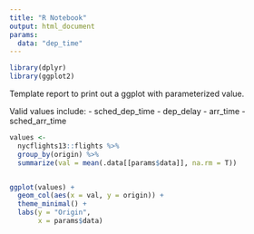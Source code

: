 ```yaml
---
title: "R Notebook"
output: html_document
params:
  data: "dep_time"
---
```


```r
library(dplyr)
library(ggplot2)
```

Template report to print out a ggplot with parameterized value. 

Valid values include:
- sched_dep_time
- dep_delay
- arr_time
- sched_arr_time

```r
values <- 
  nycflights13::flights %>% 
  group_by(origin) %>%
  summarize(val = mean(.data[[params$data]], na.rm = T))


ggplot(values) +
  geom_col(aes(x = val, y = origin)) +
  theme_minimal() +
  labs(y = "Origin",
       x = params$data)
```


